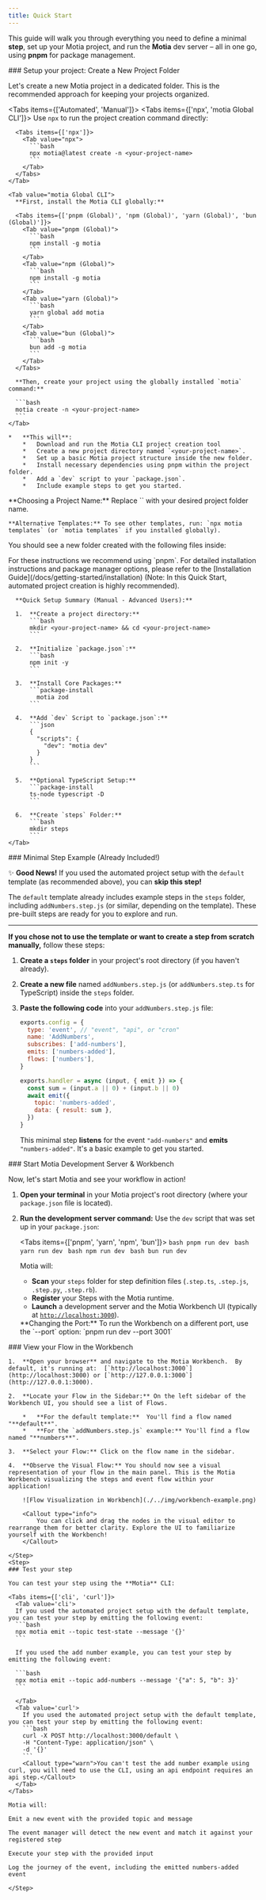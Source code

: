 ```yaml
---
title: Quick Start
---
```


This guide will walk you through everything you need to define a minimal **step**, set up your Motia project, and run the **Motia** dev server – all in one go, using **pnpm** for package management.

<Steps>
  <Step>
  ### Setup your project: Create a New Project Folder

Let's create a new Motia project in a dedicated folder. This is the recommended approach for keeping your projects organized.

  <Tabs items={['Automated', 'Manual']}>
<Tab value="Automated">
  <Tabs items={['npx', 'motia Global CLI']}>
    <Tab value="npx">
      Use `npx` to run the project creation command directly:

      <Tabs items={['npx']}>
        <Tab value="npx">
          ```bash
          npx motia@latest create -n <your-project-name>
          ```
        </Tab>
      </Tabs>
    </Tab>

    <Tab value="motia Global CLI">
      **First, install the Motia CLI globally:**

      <Tabs items={['pnpm (Global)', 'npm (Global)', 'yarn (Global)', 'bun (Global)']}>
        <Tab value="pnpm (Global)">
          ```bash
          npm install -g motia
          ```
        </Tab>
        <Tab value="npm (Global)">
          ```bash
          npm install -g motia
          ```
        </Tab>
        <Tab value="yarn (Global)">
          ```bash
          yarn global add motia
          ```
        </Tab>
        <Tab value="bun (Global)">
          ```bash
          bun add -g motia
          ```
        </Tab>
      </Tabs>

      **Then, create your project using the globally installed `motia` command:**

      ```bash
      motia create -n <your-project-name>
      ```
    </Tab>

  </Tabs>

    *   **This will**:
        *   Download and run the Motia CLI project creation tool
        *   Create a new project directory named `<your-project-name>`.
        *   Set up a basic Motia project structure inside the new folder.
        *   Install necessary dependencies using pnpm within the project folder.
        *   Add a `dev` script to your `package.json`.
        *   Include example steps to get you started.

  <Callout type="info">
    **Choosing a Project Name:** Replace `<your-project-name>` with your desired project folder name.

    **Alternative Templates:** To see other templates, run: `npx motia templates` (or `motia templates` if you installed globally).

  </Callout>

You should see a new folder created with the following files inside:

  <Files>
    <Folder name="steps" defaultOpen>
      <File name="one.step.ts" />
      <File name="two.step.ts" />
      <File name="api.step.ts" />
    </Folder>
    <File name="package.json" />
  </Files>
</Tab>
    <Tab value="Manual">
      <Callout>For these instructions we recommend using `pnpm`. For detailed installation instructions and package manager options, please refer to the [Installation Guide](/docs/getting-started/installation) (Note: In this Quick Start, automated project creation is highly recommended).</Callout>

      **Quick Setup Summary (Manual - Advanced Users):**

      1.  **Create a project directory:**
          ```bash
          mkdir <your-project-name> && cd <your-project-name>
          ```

      2.  **Initialize `package.json`:**
          ```bash
          npm init -y
          ```

      3.  **Install Core Packages:**
          ```package-install
            motia zod
          ```

      4.  **Add `dev` Script to `package.json`:**
          ```json
          {
            "scripts": {
              "dev": "motia dev"
            }
          }
          ```

      5.  **Optional TypeScript Setup:**
          ```package-install
          ts-node typescript -D
          ```

      6.  **Create `steps` Folder:**
          ```bash
          mkdir steps
          ```
    </Tab>

  </Tabs>

  </Step>
  <Step>
  ### Minimal Step Example (Already Included!)

✨ **Good News!** If you used the automated project setup with the `default` template (as recommended above), you can **skip this step!**

The `default` template already includes example steps in the `steps` folder, including `addNumbers.step.js` (or similar, depending on the template). These pre-built steps are ready for you to explore and run.

---

**If you chose not to use the template or want to create a step from scratch manually,** follow these steps:

1.  **Create a `steps` folder** in your project's root directory (if you haven't already).

2.  **Create a new file** named `addNumbers.step.js` (or `addNumbers.step.ts` for TypeScript) inside the `steps` folder.

    <Files>
      <Folder name="steps" defaultOpen>
        <File name="addNumbers.step.js" />
      </Folder>
    </Files>

3.  **Paste the following code** into your `addNumbers.step.js` file:

    ```javascript
    exports.config = {
      type: 'event', // "event", "api", or "cron"
      name: 'AddNumbers',
      subscribes: ['add-numbers'],
      emits: ['numbers-added'],
      flows: ['numbers'],
    }

    exports.handler = async (input, { emit }) => {
      const sum = (input.a || 0) + (input.b || 0)
      await emit({
        topic: 'numbers-added',
        data: { result: sum },
      })
    }
    ```

    This minimal step **listens** for the event `"add-numbers"` and **emits** `"numbers-added"`. It's a basic example to get you started.

  </Step>
  <Step>
  ### Start Motia Development Server & Workbench

Now, let's start Motia and see your workflow in action!

1.  **Open your terminal** in your Motia project's root directory (where your `package.json` file is located).

2.  **Run the development server command:** Use the `dev` script that was set up in your `package.json`:

    <Tabs items={['pnpm', 'yarn', 'npm', 'bun']}>
      <Tab value="pnpm">```bash pnpm run dev ```</Tab>
      <Tab value="yarn">```bash yarn run dev ```</Tab>
      <Tab value="npm">```bash npm run dev ```</Tab>
      <Tab value="bun">```bash bun run dev ```</Tab>
    </Tabs>

    Motia will:

    - **Scan** your `steps` folder for step definition files (`.step.ts`, `.step.js`, `.step.py`, `.step.rb`).
    - **Register** your Steps with the Motia runtime.
    - **Launch** a development server and the Motia Workbench UI (typically at [`http://localhost:3000`](http://localhost:3000)).

    <Callout type="info">
      **Changing the Port:** To run the Workbench on a different port, use the `--port` option: `pnpm run dev --port
      3001`
    </Callout>

  </Step>
  <Step>
    ### View your Flow in the Workbench

    1.  **Open your browser** and navigate to the Motia Workbench.  By default, it's running at:  [`http://localhost:3000`](http://localhost:3000) or [`http://127.0.0.1:3000`](http://127.0.0.1:3000).

    2.  **Locate your Flow in the Sidebar:** On the left sidebar of the Workbench UI, you should see a list of Flows.

        *   **For the default template:**  You'll find a flow named "**default**".
        *   **For the `addNumbers.step.js` example:** You'll find a flow named "**numbers**".

    3.  **Select your Flow:** Click on the flow name in the sidebar.

    4.  **Observe the Visual Flow:** You should now see a visual representation of your flow in the main panel. This is the Motia Workbench visualizing the steps and event flow within your application!

        ![Flow Visualization in Workbench](./../img/workbench-example.png)

        <Callout type="info">
            You can click and drag the nodes in the visual editor to rearrange them for better clarity. Explore the UI to familiarize yourself with the Workbench!
        </Callout>

    </Step>
    <Step>
    ### Test your step

    You can test your step using the **Motia** CLI:

    <Tabs items={['cli', 'curl']}>
      <Tab value='cli'>
      If you used the automated project setup with the default template, you can test your step by emitting the following event:
      ```bash
      npx motia emit --topic test-state --message '{}'
      ```

      If you used the add number example, you can test your step by emitting the following event:

      ```bash
      npx motia emit --topic add-numbers --message '{"a": 5, "b": 3}'
      ```

      </Tab>
      <Tab value='curl'>
        If you used the automated project setup with the default template, you can test your step by emitting the following event:
        ```bash
        curl -X POST http://localhost:3000/default \
        -H "Content-Type: application/json" \
        -d '{}'
        ```
        <Callout type="warn">You can't test the add number example using curl, you will need to use the CLI, using an api endpoint requires an api step.</Callout>
      </Tab>
    </Tabs>

    Motia will:

    Emit a new event with the provided topic and message

    The event manager will detect the new event and match it against your registered step

    Execute your step with the provided input

    Log the journey of the event, including the emitted numbers-added event

    </Step>

</Steps>
